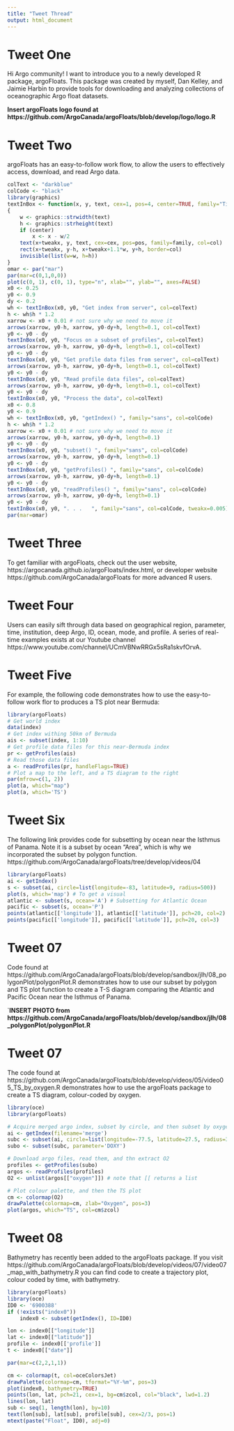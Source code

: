 ```yaml
---
title: "Tweet Thread"
output: html_document
---
```


# Tweet One

Hi Argo community! I want to introduce you to a newly developed R package, argoFloats. This package was created by myself, Dan Kelley, and Jaimie Harbin to provide tools for downloading and analyzing collections of oceanographic Argo float datasets.

**Insert argoFloats logo found at https://github.com/ArgoCanada/argoFloats/blob/develop/logo/logo.R**


# Tweet Two
argoFloats has an easy-to-follow work flow, to allow the users to effectively access, download, and read Argo data.

```r
colText <- "darkblue"
colCode <- "black"
library(graphics)
textInBox <- function(x, y, text, cex=1, pos=4, center=TRUE, family="Times New Roman", col="black", tweakx=0)
{
    w <- graphics::strwidth(text)
    h <- graphics::strheight(text)
    if (center)
        x <- x - w/2
    text(x+tweakx, y, text, cex=cex, pos=pos, family=family, col=col)
    rect(x+tweakx, y-h, x+tweakx+1.1*w, y+h, border=col)
    invisible(list(w=w, h=h))
}
omar <- par("mar")
par(mar=c(0,1,0,0))
plot(c(0, 1), c(0, 1), type="n", xlab="", ylab="", axes=FALSE)
x0 <- 0.25
y0 <- 0.9
dy <- 0.2
wh <- textInBox(x0, y0, "Get index from server", col=colText)
h <- wh$h * 1.2
xarrow <- x0 + 0.01 # not sure why we need to move it
arrows(xarrow, y0-h, xarrow, y0-dy+h, length=0.1, col=colText)
y0 <- y0 - dy
textInBox(x0, y0, "Focus on a subset of profiles", col=colText)
arrows(xarrow, y0-h, xarrow, y0-dy+h, length=0.1, col=colText)
y0 <- y0 - dy
textInBox(x0, y0, "Get profile data files from server", col=colText)
arrows(xarrow, y0-h, xarrow, y0-dy+h, length=0.1, col=colText)
y0 <- y0 - dy
textInBox(x0, y0, "Read profile data files", col=colText)
arrows(xarrow, y0-h, xarrow, y0-dy+h, length=0.1, col=colText)
y0 <- y0 - dy
textInBox(x0, y0, "Process the data", col=colText)
x0 <- 0.8
y0 <- 0.9
wh <- textInBox(x0, y0, "getIndex() ", family="sans", col=colCode)
h <- wh$h * 1.2
xarrow <- x0 + 0.01 # not sure why we need to move it
arrows(xarrow, y0-h, xarrow, y0-dy+h, length=0.1)
y0 <- y0 - dy
textInBox(x0, y0, "subset() ", family="sans", col=colCode)
arrows(xarrow, y0-h, xarrow, y0-dy+h, length=0.1)
y0 <- y0 - dy
textInBox(x0, y0, "getProfiles() ", family="sans", col=colCode)
arrows(xarrow, y0-h, xarrow, y0-dy+h, length=0.1)
y0 <- y0 - dy
textInBox(x0, y0, "readProfiles() ", family="sans", col=colCode)
arrows(xarrow, y0-h, xarrow, y0-dy+h, length=0.1)
y0 <- y0 - dy
textInBox(x0, y0, ". . .   ", family="sans", col=colCode, tweakx=0.005)
par(mar=omar)
```

# Tweet Three
To get familiar with argoFloats, check out the user website, https://argocanada.github.io/argoFloats/index.html, or developer website https://github.com/ArgoCanada/argoFloats for more advanced R users.

# Tweet Four
Users can easily sift through data based on geographical region, parameter, time, institution, deep Argo, ID, ocean, mode, and profile. A series of real-time examples exists at our Youtube channel https://www.youtube.com/channel/UCmVBNwRRGx5sRa1skvfOrvA.

# Tweet Five
For example, the following code demonstrates how to use the easy-to-follow work flor to produces a TS plot near Bermuda:

```r
library(argoFloats)
# Get world index
data(index)
# Get index withing 50km of Bermuda
ais <- subset(index, 1:10)
# Get profile data files for this near-Bermuda index
pr <- getProfiles(ais)
# Read those data files
a <- readProfiles(pr, handleFlags=TRUE)
# Plot a map to the left, and a TS diagram to the right
par(mfrow=c(1, 2))
plot(a, which="map")
plot(a, which='TS')
```

# Tweet Six
The following link provides code for subsetting by ocean near the Isthmus of Panama. Note it is a subset by ocean "Area", which is why we incorporated the subset by polygon function.
https://github.com/ArgoCanada/argoFloats/tree/develop/videos/04

```r
library(argoFloats)
ai <- getIndex()
s <- subset(ai, circle=list(longitude=-83, latitude=9, radius=500))
plot(s, which='map') # To get a visual
atlantic <- subset(s, ocean='A') # Subsetting for Atlantic Ocean
pacific <- subset(s, ocean='P')
points(atlantic[['longitude']], atlantic[['latitude']], pch=20, col=2)
points(pacific[['longitude']], pacific[['latitude']], pch=20, col=3)
```

# Tweet 07
Code found at https://github.com/ArgoCanada/argoFloats/blob/develop/sandbox/jlh/08_polygonPlot/polygonPlot.R demonstrates how to use our subset by polygon and TS plot function to create a T-S diagram comparing the Atlantic and Pacific Ocean near the Isthmus of Panama.

`**INSERT PHOTO from https://github.com/ArgoCanada/argoFloats/blob/develop/sandbox/jlh/08_polygonPlot/polygonPlot.R**

# Tweet 07
The code found at https://github.com/ArgoCanada/argoFloats/blob/develop/videos/05/video05_TS_by_oxygen.R demonstrates how to use the argoFloats package to create a TS diagram, colour-coded by oxygen.

```r
library(oce)
library(argoFloats)

# Acquire merged argo index, subset by circle, and then subset by oxygen
ai <- getIndex(filename='merge')
subc <- subset(ai, circle=list(longitude=-77.5, latitude=27.5, radius=300))
subo <- subset(subc, parameter='DOXY')

# Download argo files, read them, and thn extract O2
profiles <- getProfiles(subo)
argos <- readProfiles(profiles)
O2 <- unlist(argos[["oxygen"]]) # note that [[ returns a list

# Plot colour palette, and then the TS plot
cm <- colormap(O2)
drawPalette(colormap=cm, zlab="Oxygen", pos=3)
plot(argos, which="TS", col=cm$zcol)
```

# Tweet 08
Bathymetry has recently been added to the argoFloats package. If you visit https://github.com/ArgoCanada/argoFloats/blob/develop/videos/07/video07_map_with_bathymetry.R you can find code to create a trajectory plot, colour coded by time, with bathymetry.

```r
library(argoFloats)
library(oce)
ID0 <- '6900388'
if (!exists("index0"))
    index0 <- subset(getIndex(), ID=ID0)

lon <- index0[["longitude"]]
lat <- index0[["latitude"]]
profile <- index0[['profile']]
t <- index0[["date"]]

par(mar=c(2,2,1,1))

cm <- colormap(t, col=oceColorsJet)
drawPalette(colormap=cm, tformat="%Y-%m", pos=3)
plot(index0, bathymetry=TRUE)
points(lon, lat, pch=21, cex=1, bg=cm$zcol, col="black", lwd=1.2)
lines(lon, lat)
sub <- seq(1, length(lon), by=10)
text(lon[sub], lat[sub], profile[sub], cex=2/3, pos=1)
mtext(paste("Float", ID0), adj=0)
```